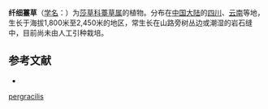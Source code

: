 {{Speciesbox
| name = 纤细薹草
| status = 
| status_system = 
| image =
| genus = Carex
| species = pergracilis
| authority = Nelmes
}}

'''纤细薹草'''（[[学名|学名]]：{{lang|la|''Carex pergracilis''}}）为[[莎草科|莎草科]][[薹草属|薹草属]]的植物。分布在[[中国大陆|中国大陆]]的[[四川|四川]]、[[云南|云南]]等地，生长于海拔1,800米至2,450米的地区，常生长在山路旁树丛边或潮湿的岩石缝中，目前尚未由人工引种栽培。

== 参考文献 ==
<div class="references-small">
* {{cite web| url =http://www.bioinfo.cn/db05/KmzwSpecies.php?action=view&id=25083| title =纤细薹草| work =《中国高等植物数据库全库》| publisher =中国科学院微生物研究所| author =昆明植物研究所| accessdate =2009-02-25| deadurl =yes| archiveurl =https://web.archive.org/web/20160305052837/http://www.bioinfo.cn/db05/KmzwSpecies.php?action=view&id=25083| archivedate =2016-03-05}}
</div>
{{Taxonbar|from=Q15232545}}

{{DEFAULTSORT:Carex pergracilis}}
[[Category:薹草属|pergracilis]]


{{Carex-stub}}
